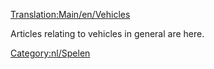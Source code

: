 [[Translation:Main/en/Vehicles]]

Articles relating to vehicles in general are here.

{{nl/Artikel principaal}}
[[Category:nl/Spelen]]